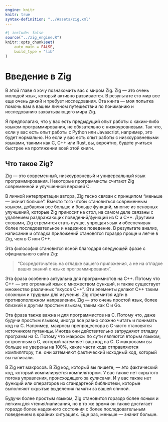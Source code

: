 ```yaml
---
engine: knitr
knitr: true
syntax-definition: "../Assets/zig.xml"
---
```


```r
#| include: false
source("../zig_engine.R")
knitr::opts_chunk$set(
    auto_main = FALSE,
    build_type = "lib"
)
```

# Введение в Zig

В этой главе я хочу познакомить вас с миром Zig. Zig — это очень молодой язык, который активно развивается. В результате его мир все еще очень дикий и требует исследования. Эта книга — моя попытка помочь вам в вашем личном путешествии по пониманию и исследованию захватывающего мира Zig.

Я предполагаю, что у вас есть предыдущий опыт работы с каким-либо языком программирования, не обязательно с низкоуровневым. Так что, если у вас есть опыт работы с Python или Javascript, например, это будет нормально. Но если у вас есть опыт работы с низкоуровневыми языками, такими как C, C++ или Rust, вы, вероятно, будете учиться быстрее на протяжении всей этой книги.

## Что такое Zig?

Zig — это современный, низкоуровневый и универсальный язык программирования. Некоторые программисты считают Zig современной и улучшенной версией C.

В личной интерпретации автора, Zig тесно связан с принципом "меньше — значит больше". Вместо того чтобы становиться современным языком, добавляя все больше и больше функций, многие из основных улучшений, которые Zig приносит на стол, на самом деле связаны с удалением раздражающих поведений/функций из C и C++. Другими словами, Zig стремится стать лучше, упрощая язык и обеспечивая более последовательное и надежное поведение. В результате анализ, написание и отладка приложений становятся гораздо проще и легче в Zig, чем в C или C++.

Эта философия становится ясной благодаря следующей фразе с официального сайта Zig:

> "Сосредоточьтесь на отладке вашего приложения, а не на отладке ваших знаний о языке программирования".

Эта фраза особенно актуальна для программистов на C++. Потому что C++ — это огромный язык с множеством функций, и также существует множество различных "вкусов C++". Эти элементы делают C++ таким сложным и трудным для изучения. Zig стремится идти в противоположном направлении. Zig — это очень простой язык, более близкий к другим простым языкам, таким как C и Go.

Эта фраза также важна и для программистов на C. Потому что, даже будучи простым языком, иногда все равно сложно читать и понимать код на C. Например, макросы препроцессора в C часто становятся источником путаницы. Иногда они действительно затрудняют отладку программ на C. Потому что макросы по сути являются вторым языком, встроенным в C, который затемняет ваш код на C. С макросами вы больше не уверены на 100%, какие части кода отправляются компилятору, т.е. они затемняют фактический исходный код, который вы написали.

В Zig нет макросов. В Zig код, который вы пишете, — это фактический код, который компилируется компилятором. У вас также нет скрытого потока управления, происходящего за кулисами. И у вас также нет функций или операторов из стандартной библиотеки, которые выполняют скрытые выделения памяти за вашей спиной.

Будучи более простым языком, Zig становится гораздо более ясным и легким для чтения/написания, но в то же время он также достигает гораздо более надежного состояния с более последовательным поведением в крайних ситуациях. Еще раз, меньше — значит больше.
